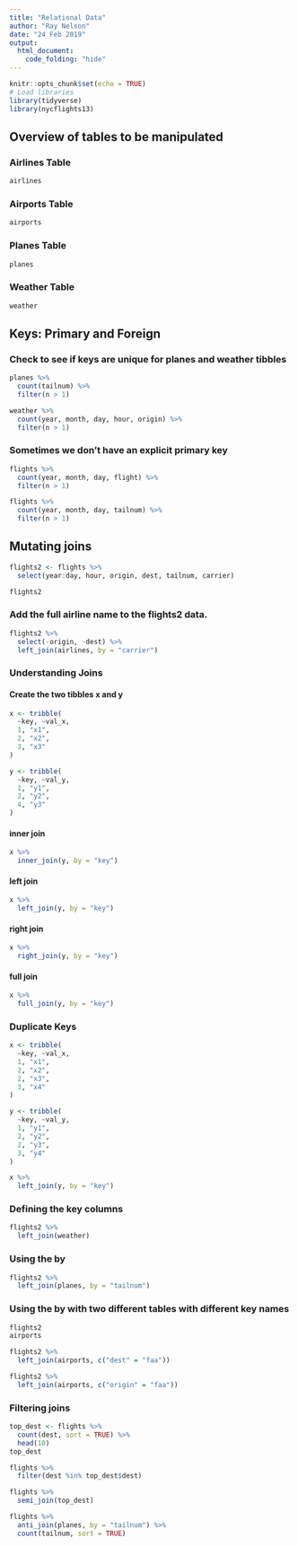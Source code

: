 ```yaml
---
title: "Relational Data"
author: "Ray Nelson"
date: "24 Feb 2019"
output:
  html_document:
    code_folding: "hide"
---
```


```r
knitr::opts_chunk$set(echo = TRUE)
# Load libraries
library(tidyverse)
library(nycflights13)
```

## Overview of tables to be manipulated  

### Airlines Table

```r
airlines
```  

### Airports Table

```r
airports
```  
### Planes Table  

```r
planes
```  
### Weather Table  

```r
weather  
```  

## Keys: Primary and Foreign  

### Check to see if keys are unique for planes and weather tibbles

```r
planes %>% 
  count(tailnum) %>% 
  filter(n > 1)

weather %>% 
  count(year, month, day, hour, origin) %>% 
  filter(n > 1)
```  

### Sometimes we don't have an explicit primary key  

```r

flights %>% 
  count(year, month, day, flight) %>% 
  filter(n > 1)

flights %>% 
  count(year, month, day, tailnum) %>% 
  filter(n > 1)
```  

## Mutating joins  

```r
flights2 <- flights %>% 
  select(year:day, hour, origin, dest, tailnum, carrier)

flights2
```  

### Add the full airline name to the flights2 data.  

```r
flights2 %>%
  select(-origin, -dest) %>% 
  left_join(airlines, by = "carrier")
```  

### Understanding Joins  

#### Create the two tibbles x and y  

```r
x <- tribble(
  ~key, ~val_x,
  1, "x1",
  2, "x2",
  3, "x3"
)

y <- tribble(
  ~key, ~val_y,
  1, "y1",
  2, "y2",
  4, "y3"
)
```  

#### inner join
```r
x %>% 
  inner_join(y, by = "key")
```  

#### left join
```r
x %>% 
  left_join(y, by = "key")
```  

#### right join
```r
x %>% 
  right_join(y, by = "key")
```  

#### full join
```r
x %>% 
  full_join(y, by = "key")
```  

### Duplicate Keys

```r
x <- tribble(
  ~key, ~val_x,
  1, "x1",
  2, "x2",
  2, "x3",
  3, "x4"
)

y <- tribble(
  ~key, ~val_y,
  1, "y1",
  2, "y2",
  2, "y3",
  3, "y4"
)

x %>%
  left_join(y, by = "key")
```  

### Defining the key columns  

```r
flights2 %>% 
  left_join(weather)
```  

### Using the by  

```r
flights2 %>% 
  left_join(planes, by = "tailnum")
```  

### Using the by with two different tables with different key names  

```r
flights2
airports

flights2 %>% 
  left_join(airports, c("dest" = "faa"))

flights2 %>% 
  left_join(airports, c("origin" = "faa"))
```  

### Filtering joins  

```r
top_dest <- flights %>%
  count(dest, sort = TRUE) %>%
  head(10)
top_dest  

flights %>% 
  filter(dest %in% top_dest$dest)

flights %>% 
  semi_join(top_dest)

flights %>%
  anti_join(planes, by = "tailnum") %>%
  count(tailnum, sort = TRUE)
```  